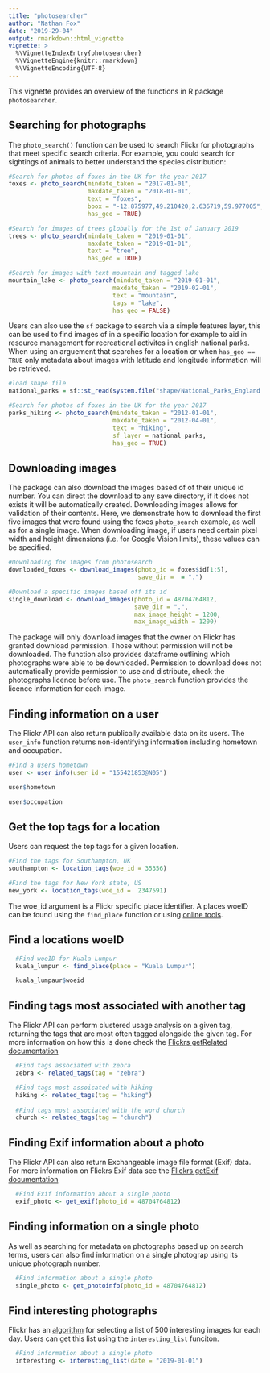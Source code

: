 ```yaml
---
title: "photosearcher"
author: "Nathan Fox"
date: "2019-29-04"
output: rmarkdown::html_vignette
vignette: >
  %\VignetteIndexEntry{photosearcher}
  %\VignetteEngine{knitr::rmarkdown}
  %\VignetteEncoding{UTF-8}
---
```


This vignette provides an overview of the functions in R package `photosearcher`.

## Searching for photographs
The `photo_search()` function can be used to search Flickr for photographs that meet specific search criteria. For example, you could search for sightings of animals to better understand the species distribution:

```r
#Search for photos of foxes in the UK for the year 2017
foxes <- photo_search(mindate_taken = "2017-01-01",
                      maxdate_taken = "2018-01-01",
                      text = "foxes",
                      bbox = "-12.875977,49.210420,2.636719,59.977005",
                      has_geo = TRUE)  

#Search for images of trees globally for the 1st of January 2019
trees <- photo_search(mindate_taken = "2019-01-01",
                      maxdate_taken = "2019-01-01",
                      text = "tree",
                      has_geo = TRUE)

#Search for images with text mountain and tagged lake
mountain_lake <- photo_search(mindate_taken = "2019-01-01",
                             maxdate_taken = "2019-02-01",
                             text = "mountain",
                             tags = "lake",
                             has_geo = FALSE)
```

Users can also use the `sf` package to search via a simple features layer, this can be used to find images of in a specific location for example to aid in resource management for recreational activites in english national parks. When using an arguement that searches for a location or when `has_geo == TRUE` only metadata about images with latitude and longitude information will be retrieved. 

```r
#load shape file
national_parks = sf::st_read(system.file("shape/National_Parks_England.shp", package="photosearcher"))

#Search for photos of foxes in the UK for the year 2017
parks_hiking <- photo_search(mindate_taken = "2012-01-01",
                             maxdate_taken = "2012-04-01",
                             text = "hiking",
                             sf_layer = national_parks,
                             has_geo = TRUE) 
```

## Downloading images
The package can also download the images based of of their unique id number. You can direct the download to any save directory, if it does not exists it will be automatically created. Downloading images allows for validation of their contents. Here, we demonstrate how to download the first five images that were found using the foxes `photo_search` example, as well as for a single image. When downloading image, if users need certain pixel width and height dimensions (i.e. for Google Vision limits), these values can be specified.

```r
#Downloading fox images from photosearch
downloaded_foxes <- download_images(photo_id = foxes$id[1:5], 
                                    save_dir =  = ".")

#Download a specific images based off its id
single_download <- download_images(photo_id = 48704764812, 
                                   save_dir = ".",
                                   max_image_height = 1200,
                                   max_image_width = 1200)
```

The package will only download images that the owner on Flickr has granted download permission. Those without permission will not be downloaded. The function also provides dataframe outlining which photographs were able to be downloaded. Permission to download does not automatically provide permission to use and distribute, check the photographs licence before use. The `photo_search` function provides the licence information for each image.

## Finding information on a user
The Flickr API can also return publically available data on its users. The `user_info` function returns non-identifying information including hometown and occupation.  

```r
#Find a users hometown
user <- user_info(user_id = "155421853@N05")

user$hometown

user$occupation
```

## Get the top tags for a location
Users can request the top tags for a given location. 

```r
#Find the tags for Southampton, UK
southampton <- location_tags(woe_id = 35356)

#Find the tags for New York state, US
new_york <- location_tags(woe_id = 	2347591)
```

The woe_id argument is a Flickr specific place identifier. A places woeID can be found using the `find_place` function or using [online tools](http://woeid.rosselliot.co.nz/). 

## Find a locations woeID
```r
  #Find woeID for Kuala Lumpur
  kuala_lumpur <- find_place(place = "Kuala Lumpur")

  kuala_lumpaur$woeid
```

## Finding tags most associated with another tag
The Flickr API can perform clustered usage analysis on a given tag, returning the tags that are most often tagged alongside the given tag. For more information on how this is done check the [Flickrs getRelated documentation](https://www.flickr.com/services/api/flickr.tags.getRelated.html)

```r
  #Find tags associated with zebra
  zebra <- related_tags(tag = "zebra")

  #Find tags most assoicated with hiking
  hiking <- related_tags(tag = "hiking")
  
  #Find tags most associated with the word church
  church <- related_tags(tag = "church")

```

## Finding Exif information about a photo
The Flickr API can also return Exchangeable image file format (Exif) data. For more information on Flickrs Exif data see the [Flickrs getExif documentation](https://www.flickr.com/services/api/flickr.photos.getExif.html) 
```r
  #Find Exif information about a single photo
  exif_photo <- get_exif(photo_id = 48704764812)
```

## Finding information on a single photo
As well as searching for metadata on photographs based up on search terms, users can also find information on a single photograp using its unique photograph number.
```r
  #Find information about a single photo
  single_photo <- get_photoinfo(photo_id = 48704764812)
```

## Find interesting photographs 

Flickr has an [algorithm](http://www.steves-digicams.com/knowledge-center/how-tos/online-sharing-social-networking/what-is-flickr-interestingness.html#b) for selecting a list of 500 interesting images for each day. Users can get this list using the `interesting_list` funciton.

```r
  #Find information about a single photo
  interesting <- interesting_list(date = "2019-01-01")
```
